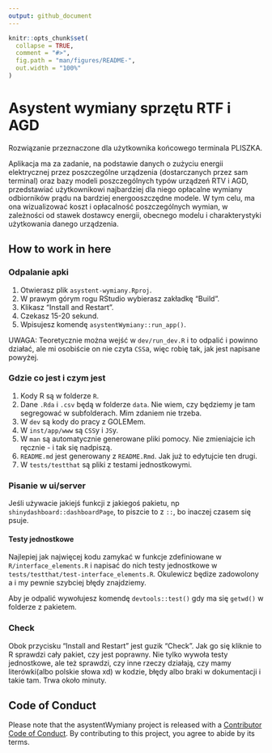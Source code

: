 ```yaml
---
output: github_document
---
```


<!-- README.md is generated from README.Rmd. Please edit that file -->

```r
knitr::opts_chunk$set(
  collapse = TRUE,
  comment = "#>",
  fig.path = "man/figures/README-",
  out.width = "100%"
)
```

# Asystent wymiany sprzętu RTF i AGD


<!-- badges: start -->
<!-- badges: end -->

Rozwiązanie przeznaczone dla użytkownika końcowego terminala PLISZKA.

Aplikacja ma za zadanie, na podstawie danych o zużyciu energii elektrycznej
przez poszczególne urządzenia (dostarczanych przez sam terminal) oraz bazy
modeli poszczególnych typów urządzeń RTV i AGD, przedstawiać użytkownikowi najbardziej dla niego opłacalne wymiany odbiorników prądu na bardziej
energooszczędne modele. W tym celu, ma ona wizualizować koszt i opłacalność
poszczególnych wymian, w zależności od stawek dostawcy energii, obecnego modelu i charakterystyki użytkowania danego urządzenia.

## How to work in here
### Odpalanie apki
1. Otwierasz plik `asystent-wymiany.Rproj`.
2. W prawym górym rogu RStudio wybierasz zakładkę "Build".
3. Klikasz "Install and Restart".
4. Czekasz 15-20 sekund.
5. Wpisujesz komendę `asystentWymiany::run_app()`.

UWAGA:
Teoretycznie można wejść w `dev/run_dev.R` i to odpalić i powinno działać, ale mi osobiście on nie czyta `CSS`a, więc robię tak, jak jest napisane powyżej.

### Gdzie co jest i czym jest
1. Kody R są w folderze `R`.
2. Dane `.Rda` i `.csv` będą w folderze `data`. Nie wiem, czy będziemy je tam segregować w subfolderach. Mim zdaniem nie trzeba.
3. W `dev` są kody do pracy z GOLEMem.
4. W `inst/app/www` są `CSS`y i `JS`y.
5. W `man` są automatycznie generowane pliki pomocy. Nie zmieniajcie ich ręcznie - i tak się nadpiszą.
6. `README.md` jest generowany z `README.Rmd`. Jak już to edytujcie ten drugi.
7. W `tests/testthat` są pliki z testami jednostkowymi.


### Pisanie w ui/server
Jeśli używacie jakiejś funkcji z jakiegoś pakietu, np `shinydashboard::dashboardPage`, to piszcie to z `::`, bo inaczej czasem się psuje.

#### Testy jednostkowe
Najlepiej jak najwięcej kodu zamykać w funkcje zdefiniowane w `R/interface_elements.R` i napisać do nich testy jednostkowe w `tests/testthat/test-interface_elements.R`. Okulewicz będize zadowolony a i my pewnie szybciej błędy znajdziemy.

Aby je odpalić wywołujesz komendę `devtools::test()` gdy ma się `getwd()` w folderze z pakietem.

### Check
Obok przycisku "Install and Restart" jest guzik "Check". Jak go się kliknie to R sprawdzi cały pakiet, czy jest poprawny. Nie tylko wywoła testy jednostkowe, ale też sprawdzi, czy inne rzeczy działają, czy mamy literówki(albo polskie słowa xd) w kodzie, błędy albo braki w dokumentacji i takie tam. Trwa około minuty.


## Code of Conduct

Please note that the asystentWymiany project is released with a [Contributor Code of Conduct](https://contributor-covenant.org/version/2/0/CODE_OF_CONDUCT.html). By contributing to this project, you agree to abide by its terms.
